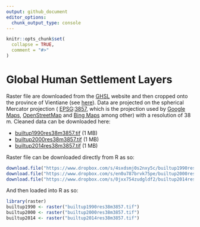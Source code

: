 ```yaml
---
output: github_document
editor_options: 
  chunk_output_type: console
---
```


<!-- README.md is generated from README.Rmd. Please edit that file -->

```r
knitr::opts_chunk$set(
  collapse = TRUE,
  comment = "#>"
)
```
# Global Human Settlement Layers

<!-- badges: start -->
<!-- badges: end -->

Raster file are downloaded from the [GHSL](https://ghsl.jrc.ec.europa.eu/datasets.php)
website and then cropped onto the province of Vientiane (see 
[here](https://ecomore2.github.io/ghsl/make_data.html)). Data are projected on
the spherical Mercator projection (
[EPSG](http://www.epsg.org):[3857](https://epsg.io/3857), which is the projection
used by [Google Maps](https://www.google.com/maps),
[OpenStreetMap](https://www.openstreetmap.org) and
[Bing Maps](https://www.bing.com/maps) among other) with a resolution of 38 m.
Cleaned data can be downloaded here:

* [builtup1990res38m3857.tif](https://www.dropbox.com/s/4sxdsmj0s2nxy5c/builtup1990res38m3857.tif?raw=1) (1 MB)
* [builtup2000res38m3857.tif](https://www.dropbox.com/s/en0u787brvk75pe/builtup2000res38m3857.tif?raw=1) (1 MB)
* [builtup2014res38m3857.tif](https://www.dropbox.com/s/0jxx754zudgldf2/builtup2014res38m3857.tif?raw=1) (1 MB)

Raster file can be downloaded directly from R as so:

```r
download.file("https://www.dropbox.com/s/4sxdsmj0s2nxy5c/builtup1990res38m3857.tif?raw=1", "builtup1990res38m3857.tif")
download.file("https://www.dropbox.com/s/en0u787brvk75pe/builtup2000res38m3857.tif?raw=1", "builtup2000res38m3857.tif")
download.file("https://www.dropbox.com/s/0jxx754zudgldf2/builtup2014res38m3857.tif?raw=1", "builtup2014res38m3857.tif")
```

And then loaded into R as so:

```r
library(raster)
builtup1990 <- raster("builtup1990res38m3857.tif")
builtup2000 <- raster("builtup2000res38m3857.tif")
builtup2014 <- raster("builtup2014res38m3857.tif")
```

